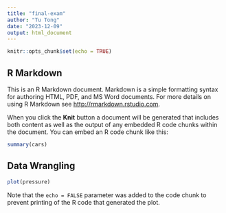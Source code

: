 ```yaml
---
title: "final-exam"
author: "Tu Tong"
date: "2023-12-09"
output: html_document
---
```


```r
knitr::opts_chunk$set(echo = TRUE)
```

## R Markdown

This is an R Markdown document. Markdown is a simple formatting syntax for authoring HTML, PDF, and MS Word documents. For more details on using R Markdown see <http://rmarkdown.rstudio.com>.

When you click the **Knit** button a document will be generated that includes both content as well as the output of any embedded R code chunks within the document. You can embed an R code chunk like this:

```r
summary(cars)
```

## Data Wrangling



```r
plot(pressure)
```

Note that the `echo = FALSE` parameter was added to the code chunk to prevent printing of the R code that generated the plot.
